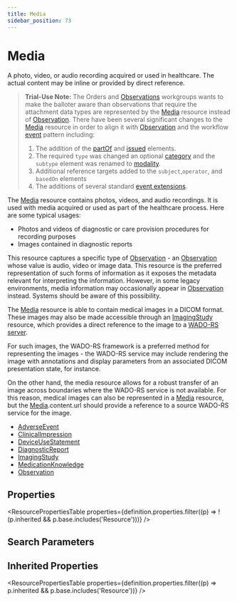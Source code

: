 ```yaml
---
title: Media
sidebar_position: 73
---
```


# Media

A photo, video, or audio recording acquired or used in healthcare. The actual content may be inline or provided by direct reference.

  <Tabs queryString="intro-section">
  <TabItem value="usage" label="Usage" default>
    <div> <a name="scope"></a>    <a name="dstu"></a> <blockquote class="stu-note"><p><b>Trial-Use Note:</b>    The Orders and <a href="/docs/api/fhir/resources/observation">Observations</a> workgroups wants to make the balloter aware than observations that require the attachment data types are represented by the <a href="/docs/api/fhir/resources/media">Media</a> resource instead of <a href="/docs/api/fhir/resources/observation">Observation</a>.  There have been several significant changes to  the <a href="/docs/api/fhir/resources/media">Media</a> resource in order to align it with <a href="/docs/api/fhir/resources/observation">Observation</a> and the workflow <a href="https://www.hl7.org/fhir/event.html">event</a> pattern including:</p>    <ol>     <li>The addition of the <a href="https://www.hl7.org/fhir/media-definitions.html#Media.partOf">partOf</a> and <a href="https://www.hl7.org/fhir/media-definitions.html#issued">issued</a> elements.</li>     <li>The required <code>type</code> was changed an optional <a href="https://www.hl7.org/fhir/media-definitions.html#category">category</a> and the <code>subtype</code> element was renamed to  <a href="https://www.hl7.org/fhir/media-definitions.html#modality">modality</a>.</li>     <li>Additional reference targets added to the <code>subject</code>,<code>operator</code>, and <code>basedOn</code> elements</li>     <li>The additions of several standard <a href="https://www.hl7.org/fhir/media-profiles.html#extensions">event extensions</a>.</li>    </ol> </blockquote> <p> The <a href="/docs/api/fhir/resources/media">Media</a> resource contains photos, videos, and audio recordings. It is used with media acquired or used as part of the healthcare process. Here are some typical usages: </p> <ul>  <li>Photos and videos of diagnostic or care provision procedures for recording purposes </li>  <li>Images contained in diagnostic reports</li>  </ul> </div>
    </TabItem>
  <TabItem value="relationships" label="Relationships">
    <div> <a name="bnr"></a>   <p> This resource captures a specific type of <a href="/docs/api/fhir/resources/observation">Observation</a> - an <a href="/docs/api/fhir/resources/observation">Observation</a> whose value is audio, video or image data.   This resource is the preferred representation of such forms of information as it exposes the metadata relevant for  interpreting the information.  However, in some legacy environments, media information may occasionally appear in  <a href="/docs/api/fhir/resources/observation">Observation</a> instead.  Systems should be aware of this possibility. </p> <p> The <a href="/docs/api/fhir/resources/media">Media</a> resource is able to contain medical images in a DICOM format. These images may also be made accessible  through an <a href="/docs/api/fhir/resources/imagingstudy">ImagingStudy</a> resource, which provides a direct reference to the image to a <a href="https://www.hl7.org/fhir/ftp://medical.nema.org/medical/dicom/final/sup161_ft.pdf">WADO-RS server</a>. </p> <p> For such images, the WADO-RS framework is a preferred method for representing the images - the WADO-RS service may include rendering the image with annotations and display parameters from an associated DICOM  presentation state, for instance.  </p> <p> On the other hand, the media resource allows for a robust transfer of an image across boundaries where the WADO-RS service is not available. For this reason, medical images can also be represented in  a <a href="/docs/api/fhir/resources/media">Media</a> resource, but the <a href="/docs/api/fhir/resources/media">Media</a>.content.url should provide a reference to a source WADO-RS service  for the image. </p> </div>
    </TabItem>
  
  <TabItem value="referencedBy" label="Referenced By">
    <ul><li><a href="/docs/api/fhir/resources/adverseevent">AdverseEvent</a></li>
<li><a href="/docs/api/fhir/resources/clinicalimpression">ClinicalImpression</a></li>
<li><a href="/docs/api/fhir/resources/deviceusestatement">DeviceUseStatement</a></li>
<li><a href="/docs/api/fhir/resources/diagnosticreport">DiagnosticReport</a></li>
<li><a href="/docs/api/fhir/resources/imagingstudy">ImagingStudy</a></li>
<li><a href="/docs/api/fhir/resources/medicationknowledge">MedicationKnowledge</a></li>
<li><a href="/docs/api/fhir/resources/observation">Observation</a></li></ul>
    </TabItem>
</Tabs>


## Properties

<ResourcePropertiesTable properties={definition.properties.filter((p) => !(p.inherited && p.base.includes('Resource')))} />

## Search Parameters

<SearchParamsTable searchParams={definition.searchParameters} />

## Inherited Properties

<ResourcePropertiesTable properties={definition.properties.filter((p) => p.inherited && p.base.includes('Resource'))} />



